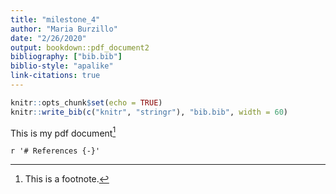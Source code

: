 ```yaml
---
title: "milestone_4"
author: "Maria Burzillo"
date: "2/26/2020"
output: bookdown::pdf_document2
bibliography: ["bib.bib"]
biblio-style: "apalike"
link-citations: true
---
```


```r
knitr::opts_chunk$set(echo = TRUE)
knitr::write_bib(c("knitr", "stringr"), "bib.bib", width = 60)

```

This is my pdf document^[This is a footnote.]

`r '# References {-}'`